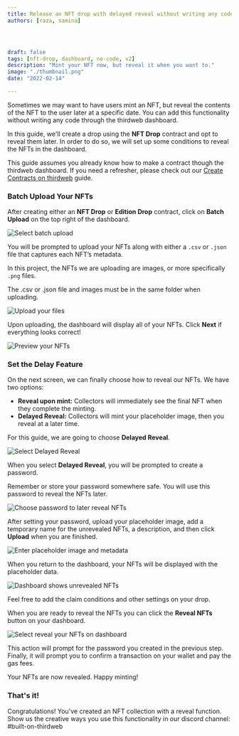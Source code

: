 ```yaml
---
title: Release an NFT drop with delayed reveal without writing any code
authors: [raza, samina]




draft: false
tags: [nft-drop, dashboard, no-code, v2]
description: "Mint your NFT now, but reveal it when you want to."
image: "./thumbnail.png"
date: "2022-02-14"

---
```


Sometimes we may want to have users mint an NFT, but reveal the contents of the NFT to the user later at a specific date. You can add this functionality without writing any code through the thirdweb dashboard. 

In this guide, we'll create a drop using the **NFT Drop** contract and opt to reveal them later. In order to do so, we will set up some conditions to reveal the NFTs in the dashboard. 

This guide assumes you already know how to make a contract though the thirdweb dashboard. If you need a refresher, please check out our [Create Contracts on thirdweb](/contracts) guide. 

### Batch Upload Your NFTs

After creating either an **NFT Drop** or **Edition Drop** contract, click on **Batch Upload** on the top right of the dashboard.

![Select batch upload](./select-batch-upload.png)

You will be prompted to upload your NFTs along with either a `.csv` or `.json` file that captures each NFT’s metadata. 

In this project, the NFTs we are uploading are images, or more specifically `.png` files. 

<MdxAlert>
The .csv or .json file and images must be in the same folder when uploading.
</MdxAlert>

![Upload your files](./upload-your-files.png)

Upon uploading, the dashboard will display all of your NFTs. Click **Next** if everything looks correct!

![Preview your NFTs](./preview-your-nfts.png)

### Set the Delay Feature

On the next screen, we can finally choose how to reveal our NFTs. We have two options:

- **Reveal upon mint:** Collectors will immediately see the final NFT when they complete the minting.
- **Delayed Reveal:** Collectors will mint your placeholder image, then you reveal at a later time.

 For this guide, we are going to choose **Delayed Reveal**.

![Select Delayed Reveal](./select-delayed-reveal.png)

When you select **Delayed Reveal**, you will be prompted to create a password. 

<MdxAlert status="warning">
Remember or store your password somewhere safe. You will use this password to reveal the NFTs later.
</MdxAlert>

![Choose password to later reveal NFTs](./enter-password.png)

After setting your password, upload your placeholder image, add a temporary name for the unrevealed NFTs, a description, and then click **Upload** when you are finished.

![Enter placeholder image and metadata](./placeholder-metadata.png)

When you return to the dashboard, your NFTs will be displayed with the placeholder data.

![Dashboard shows unrevealed NFTs](./unrevealed-nfts.png)

Feel free to add the claim conditions and other settings on your drop. 

When you are ready to reveal the NFTs you can click the **Reveal NFTs** button on your dashboard.

![Select reveal your NFTs on dashboard](./select-reveal-nfts.png)

This action will prompt for the password you created in the previous step. Finally, it will prompt you to confirm a transaction on your wallet and pay the gas fees. 

Your NFTs are now revealed. Happy minting!

### That's it!

Congratulations! You've created an NFT collection with a reveal function. Show us the creative ways you use this functionality in our discord channel: #built-on-thirdweb